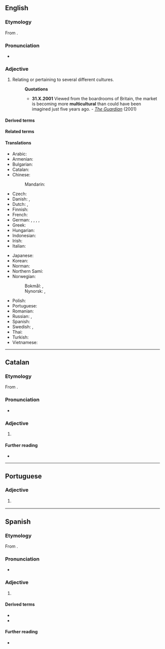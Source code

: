 ==English==

===Etymology===
From {{prefix|en|multi|cultural}}.

===Pronunciation===
* {{IPA|/ˌmʌltiˈkʌltʃəɹəl/|lang=en}}

===Adjective===
{{en-adj}}

# Relating or pertaining to several different cultures.
#: '''Quotations'''
#:* '''31.X.2001''' Viewed from the boardrooms of Britain, the market is becoming more '''multicultural''' than could have been imagined just five years ago. - ''[http://www.guardian.co.uk/racism/Story/0,2763,583454,00.html The Guardian]'' (2001)

====Derived terms====
{{der3|lang=en
|multicult
|multiculti
|multiculturalise
|multiculturalism
|multiculturalist
|multiculturalistic
|multiculturality
|multiculturalize
|Multicultural London English
|multiculturally
}}

====Related terms====
{{rel3|lang=en
|acultural
|aculture
|alethocultural
|alethoculture
|anticultural
|anticulture
|bicultural
|biculture
|countercultural
|counterculture
|demicultural
|demiculture
|ethnocultural
|ethnoculture
|intercultural
|interculture
|intracultural
|intraculture
|metacultural
|metaculture
|monocultural
|monoculture
|multiculture
|noncultural
|nonculture
|pluricultural
|pluriculture
|polycultural
|polyculture
|quadricultural
|quadriculture
|pseudocultural
|pseudoculture
|quasicultural
|quasiculture
|religiocultural
|religioculture
|semicultural
|semiculture
|sociocultural
|socioculture
|subcultural
|subculture
|supercultural
|superculture
|supracultural
|supraculture
|technocultural
|technoculture
|transcultural
|transculture
|tricultural
|triculture
|uncultural
|unculture
|unicultural
|uniculture
}}

====Translations====
{{trans-top|relating to several different cultures}}
* Arabic: {{t-needed|ar}}
* Armenian: {{t|hy|բազմամշակութային}}
* Bulgarian: {{t|bg|междукултурен|m}}
* Catalan: {{t|ca|multicultural}}
* Chinese:
*: Mandarin: {{t|cmn|[[多元文化]][[的]]|tr=duōyuán wénhuà de|sc=Hani}}
* Czech: {{t|cs|multikulturní}}
* Danish: {{t|da|flerkulturell}}, {{t|da|multikulturell}}
* Dutch: {{t+|nl|multicultureel}}, {{t+|nl|multiculturele}}
* Finnish: {{t+|fi|monikulttuurinen}}
* French: {{t+|fr|multiculturel}}
* German: {{t+|de|multikulturell}}, {{t+|de|multikulti}}, {{t|de|multi-kulti}}, {{t|de|Multikulti-}}, {{t|de|Multikultur-}}
* Greek: {{t+|el|πολυπολιτισμικός}}
* Hungarian: {{t+|hu|multikulturális}}
* Indonesian: {{t|id|multikultural}}
* Irish: {{t|ga|ilchultúrtha}}
* Italian: {{t|it|multiculturale}}
{{trans-mid}}
* Japanese: {{t-needed|ja}}
* Korean: {{t-needed|ko}}
* Norman: {{t|nrf|multitchultuthel}}
* Northern Sami: {{t|se|máŋggakultuvrralaš}}
* Norwegian:
*: Bokmål: {{t|nb|flerkulturell}}, {{t|nb|multikulturell}}
*: Nynorsk: {{t|nn|fleirkulturell}}, {{t|nn|multikulturell}}
* Polish: {{t+|pl|wielokulturowy|m}}
* Portuguese: {{t|pt|multicultural}}
* Romanian: {{t|ro|multicultural}}
* Russian: {{t+|ru|мультикульту́рный}}, {{t|ru|относя́щийся к ра́зным культу́рам}}
* Spanish: {{t+|es|multicultural}}
* Swedish: {{t+|sv|mångkulturell}}, {{t+|sv|multikulturell}}
* Thai: {{t-needed|th}}
* Turkish: {{t-needed|tr}}
* Vietnamese: {{t-needed|vi}}
{{trans-bottom}}

----

==Catalan==

===Etymology===
From {{prefix|ca|multi|cultural}}.

===Pronunciation===
* {{ca-IPA}}

===Adjective===
{{ca-adj|mf}}

# {{l|en|multicultural}}

====Further reading====
* {{R:IEC2}}

----

==Portuguese==

===Adjective===
{{pt-adj|multicultura|l}}

# {{l|en|multicultural}} {{gloss|encompassing several cultures}}

----

==Spanish==

===Etymology===
From {{prefix|es|multi|cultural}}.

===Pronunciation===
* {{es-IPA}}

===Adjective===
{{es-adj|pl=multiculturales}}

# {{l|es|multicultural}}

====Derived terms====
* {{l|es|multiculturalidad}}
* {{l|es|multiculturalismo}}

====Further reading====
* {{R:DRAE 2001}}